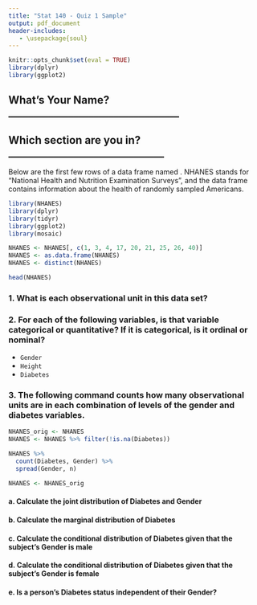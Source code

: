 ```yaml
---
title: "Stat 140 - Quiz 1 Sample"
output: pdf_document
header-includes:
   - \usepackage{soul}
---
```


```r
knitr::opts_chunk$set(eval = TRUE)
library(dplyr)
library(ggplot2)
```

## What's Your Name? __________________________________

## Which section are you in? _______________________________

\textbf{This is a sample quiz.  For the real quiz, I will use a different data set, but will ask the questions below about the new data set with minimal modification.}

Below are the first few rows of a data frame named \texttt{NHANES}.  NHANES stands for "National Health and Nutrition Examination Surveys", and the data frame contains information about the health of randomly sampled Americans.

```r
library(NHANES)
library(dplyr)
library(tidyr)
library(ggplot2)
library(mosaic)

NHANES <- NHANES[, c(1, 3, 4, 17, 20, 21, 25, 26, 40)]
NHANES <- as.data.frame(NHANES)
NHANES <- distinct(NHANES)
```

```r
head(NHANES)
```

### 1. What is each observational unit in this data set?

\vspace{2cm}

### 2. For each of the following variables, is that variable categorical or quantitative?  If it is categorical, is it ordinal or nominal?

* `Gender`
* `Height`
* `Diabetes`

### 3. The following command counts how many observational units are in each combination of levels of the gender and diabetes variables.

```r
NHANES_orig <- NHANES
NHANES <- NHANES %>% filter(!is.na(Diabetes))
```

```r
NHANES %>%
  count(Diabetes, Gender) %>%
  spread(Gender, n)
```

```r
NHANES <- NHANES_orig
```

#### a. Calculate the joint distribution of Diabetes and Gender

\vspace{3cm}

#### b. Calculate the marginal distribution of Diabetes

\vspace{3cm}

#### c. Calculate the conditional distribution of Diabetes given that the subject's Gender is male

\vspace{3cm}

#### d. Calculate the conditional distribution of Diabetes given that the subject's Gender is female

\vspace{3cm}

#### e. Is a person's Diabetes status independent of their Gender?

